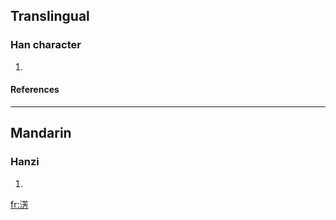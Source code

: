 ==Translingual==
===Han character===
{{Han char|rn=85|rad=水|as=08|sn=11|four=3412<sub>7</sub>|canj=水廿卜尸 (ETYS)}}
# {{defn|Han|sort=水08}}
====References====
{{Han ref|kx=0629.240|dkj=17636|hdz=31642.010|uh=6DD3|ud=28115|bh=D642|bd=54850}}

----
==Mandarin==
===Hanzi===
{{cmn-hanzi|pin=[[fāng]] ([[fang1]])|wg=fang<sup>1</sup>}}
# {{defn|Mandarin}}

[[fr:淓]]